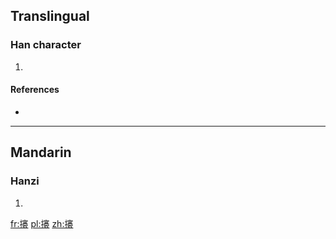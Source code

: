 ==Translingual==

===Han character===
{{Han char|rn=64|rad=手|as=16|sn=19|four=5303<sub>2</sub>|canj=手十廿女 (QJTV)|ids=⿰[[扌]][[褰]]}}

# {{defn|Han|sort=手16}}

====References====
* {{Han ref|kx=0462.390|dkj=12968|dj=0811.390|hdz=31983.150|uh=6510|ud=25872|bh=F243|bd=62019}}

----

==Mandarin==

===Hanzi===
{{cmn-hanzi|pin=[[qiān]] ([[qian1]])|wg=ch'ien<sup>1</sup>}}

# {{defn|lang=cmn|sort=手16}}

[[fr:攐]]
[[pl:攐]]
[[zh:攐]]